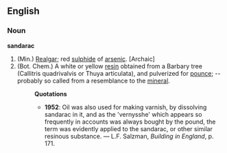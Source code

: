 ==English==
===Noun===
'''sandarac'''
#(Min.) [[Realgar]]; red [[sulphide]] of [[arsenic]]. [Archaic]
#(Bot. Chem.) A white or yellow [[resin]] obtained from a Barbary tree (Callitris quadrivalvis or Thuya articulata), and pulverized for [[pounce]]; -- probably so called from a resemblance to the [[mineral]].
#:'''Quotations'''
#:*'''1952''': Oil was also used for making varnish, by dissolving sandarac in it, and as the 'vernysshe' which appears so frequently in accounts was always bought by the pound, the term was evidently applied to the sandarac, or other similar resinous substance. &mdash; L.F. Salzman, ''Building in England'', p. 171.